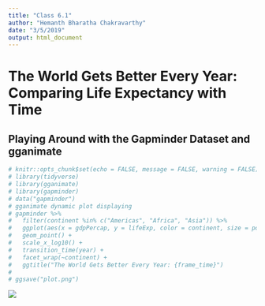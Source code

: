 ```yaml
---
title: "Class 6.1"
author: "Hemanth Bharatha Chakravarthy"
date: "3/5/2019"
output: html_document
---
```

# The World Gets Better Every Year: Comparing Life Expectancy with Time 
## Playing Around with the Gapminder Dataset and gganimate
```r
# knitr::opts_chunk$set(echo = FALSE, message = FALSE, warning = FALSE)
# library(tidyverse)
# library(gganimate)
# library(gapminder)
# data("gapminder")
# gganimate dynamic plot displaying 
# gapminder %>%
#   filter(continent %in% c("Americas", "Africa", "Asia")) %>% 
#   ggplot(aes(x = gdpPercap, y = lifeExp, color = continent, size = pop, alpha = pop)) + 
#   geom_point() +
#   scale_x_log10() +
#   transition_time(year) +
#   facet_wrap(~continent) +
#   ggtitle("The World Gets Better Every Year: {frame_time}") 
# 
# ggsave("plot.png")
```

![](gganim.gif)


